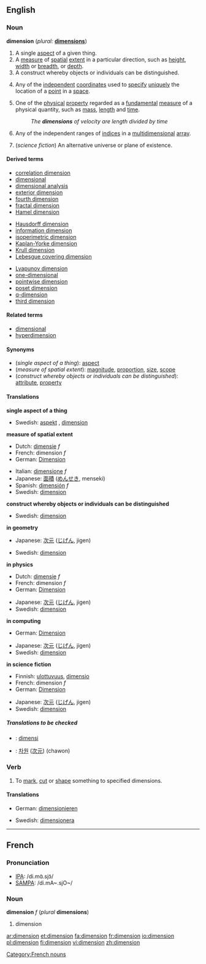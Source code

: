 ==English==

===Noun===
{{wikipedia}}
'''dimension''' (''plural:'' '''[[dimensions]]''')
#A single [[aspect]] of a given thing.
#A [[measure]] of [[spatial]] [[extent]] in a particular direction, such as [[height]], [[width]] or [[breadth]],  or [[depth]].
#A construct whereby objects or individuals can be distinguished.
#{{geometry}} Any of the [[independent]] [[coordinate]]s used to [[specify]] [[unique]]ly the location of a [[point]] in a [[space]].
#{{physics}} One of the [[physical]] [[property]] regarded as a [[fundamental]] [[measure]] of a physical quantity, such as [[mass]], [[length]] and [[time]].
#:''The '''dimensions''' of velocity are length divided by time''
#{{computing}} Any of the independent ranges of [[index|indices]] in a [[multidimensional]] [[array]].
#(''science fiction'') An alternative universe or plane of existence.

====Derived terms====
{{top3}}
*[[correlation dimension]]
*[[dimensional]]
*[[dimensional analysis]]
*[[exterior dimension]]
*[[fourth dimension]]
*[[fractal dimension]]
*[[Hamel dimension]]
{{mid3}}
*[[Hausdorff dimension]]
*[[information dimension]]
*[[isoperimetric dimension]]
*[[Kaplan-Yorke dimension]]
*[[Krull dimension]]
*[[Lebesgue covering dimension]]
{{mid3}}
*[[Lyapunov dimension]]
*[[one-dimensional]]
*[[pointwise dimension]]
*[[poset dimension]]
*[[q-dimension]]
*[[third dimension]]
{{bottom}}

====Related terms====
*[[dimensional]]
*[[hyperdimension]]

====Synonyms====
*(''single aspect of a thing''): [[aspect]]
*(''measure of spatial extent''): [[magnitude]], [[proportion]], [[size]], [[scope]]
*(''construct whereby objects or individuals can be distinguished''): [[attribute]], [[property]]

====Translations====

'''single aspect of a thing'''
{{top}}
{{mid}}
*Swedish: [[aspekt]] {{c}}, [[dimension#Swedish|dimension]] {{c}}
{{bottom}}

'''measure of spatial extent'''
{{top}}
*Dutch: [[dimensie]] ''f''
*French: dimension ''f''
*German: [[Dimension]] {{f}}
{{mid}}
*Italian: [[dimensione]] ''f''
*Japanese: [[面積]] ([[めんせき]], menseki)
*Spanish: [[dimensión]] ''f''
*Swedish: [[dimension#Swedish|dimension]] {{c}}
{{bottom}}

'''construct whereby objects or individuals can be distinguished'''
{{top}}
{{mid}}
*Swedish: [[dimension#Swedish|dimension]] {{c}}
{{bottom}}

'''in geometry'''
{{top}}
*Japanese: [[次元]] ([[じげん]], jigen)
{{mid}}
*Swedish: [[dimension#Swedish|dimension]] {{c}}
{{bottom}}

'''in physics'''
{{top}}
*Dutch: [[dimensie]] ''f''
*French: dimension ''f''
*German: [[Dimension]] {{f}}
{{mid}}
*Japanese: [[次元]] ([[じげん]], jigen)
*Swedish: [[dimension#Swedish|dimension]] {{c}}
{{bottom}}

'''in computing'''
{{top}}
*German: [[Dimension]] {{f}}
{{mid}}
*Japanese: [[次元]] ([[じげん]], jigen)
*Swedish: [[dimension#Swedish|dimension]] {{c}}
{{bottom}}

'''in science fiction'''
{{top}}
*Finnish: [[ulottuvuus]], [[dimensio]]
*French: dimension ''f''
*German: [[Dimension]] {{f}}
{{mid}}
*Japanese: [[次元]] ([[じげん]], jigen)
*Swedish: [[dimension#Swedish|dimension]] {{c}}
{{bottom}}

=====Translations to be checked=====
<!--Remove this section once all of the translations below have been moved into the tables above.-->
{{checktrans}}

*{{ttbc|Indonesian}}: [[dimensi]]
*{{ttbc|Korean}}: [[차원]] ([[次元]]) (chawon)

===Verb===
{{en-verb}}

# {{transitive}} To [[mark]], [[cut]] or [[shape]] something to specified dimensions.

====Translations====
{{top}}
*German: [[dimensionieren]]
{{mid}}
*Swedish: [[dimensionera]]
{{bottom}}

----

==French==

===Pronunciation===
*[[w:IPA|IPA]]: /di.mɑ̃.sjɔ̃/
*[[w:SAMPA|SAMPA]]: /di.mA~.sjO~/

[[Category:French nouns]]

===Noun===
'''dimension''' ''f'' (''plural'' '''dimensions''')

#dimension

[[ar:dimension]]
[[et:dimension]]
[[fa:dimension]]
[[fr:dimension]]
[[io:dimension]]
[[pl:dimension]]
[[fi:dimension]]
[[vi:dimension]]
[[zh:dimension]]